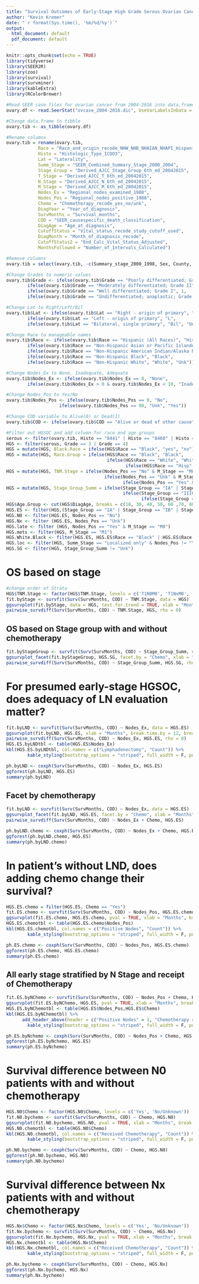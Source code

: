 ```yaml
---
title: "Survival Outcomes of Early-Stage High Grade Serous Ovarian Cancer Using the SEER Cancer Database"
author: "Kevin Kremer"
date: "`r format(Sys.time(), '%m/%d/%y')`"
output:
  html_document: default
  pdf_document: default
---
```


```r
knitr::opts_chunk$set(echo = TRUE)
library(tidyverse)
library(SEER2R)
library(zoo)
library(survival)
library(survminer)
library(kableExtra)
library(RColorBrewer)

#Read SEER case files for ovarian cancer from 2004-2016 into data.frame
ovary.df <- read.SeerStat("ovcase_2004-2016.dic", UseVarLabelsInData = TRUE)

#Change data.frame to tibble
ovary.tib <- as_tibble(ovary.df)

#Rename columns
ovary.tib = rename(ovary.tib,
            Race = "Race_and_origin_recode_NHW_NHB_NHAIAN_NHAPI_Hispanic",
            Histo = "Histologic_Type_ICDO3",
            Lat = "Laterality",
            Summ_Stage = "SEER_Combined_Summary_Stage_2000_2004",
            Stage_Group = "Derived_AJCC_Stage_Group_6th_ed_20042015",
            T_Stage = "Derived_AJCC_T_6th_ed_20042015",
            N_Stage = "Derived_AJCC_N_6th_ed_20042015",
            M_Stage = "Derived_AJCC_M_6th_ed_20042015",
            Nodes_Ex = "Regional_nodes_examined_1988",
            Nodes_Pos = "Regional_nodes_positive_1988",
            Chemo = "Chemotherapy_recode_yes_no/unk",
            DiagYear = "Year_of_diagnosis",
            SurvMonths = "Survival_months",
            COD = "SEER_causespecific_death_classification",
            DiagAge = "Age_at_diagnosis",
            CutoffStatus = "Vital_status_recode_study_cutoff_used",
            DiagMonth = "Month_of_diagnosis_recode",
            CutoffStatus2 = "End_Calc_Vital_Status_Adjusted",
            MonthsFollowed = "Number_of_Intervals_Calculated")

#Remove columns
ovary.tib = select(ovary.tib, -c(Summary_stage_2000_1998, Sex, County, CutoffStatus2, Begin_Calc_Age_Adjusted))

#Change Grades to numeric values
ovary.tib$Grade <- ifelse(ovary.tib$Grade == "Poorly differentiated; Grade III", 3,
        ifelse(ovary.tib$Grade == "Moderately differentiated; Grade II", 2, 
        ifelse(ovary.tib$Grade == "Well differentiated; Grade I", 1,
        ifelse(ovary.tib$Grade == "Undifferentiated; anaplastic; Grade IV", 4, "Unk"))))

#Change Lat to Right/Left/Bil
ovary.tib$Lat <- ifelse(ovary.tib$Lat == "Right - origin of primary", "R",
        ifelse(ovary.tib$Lat == "Left - origin of primary", "L", 
        ifelse(ovary.tib$Lat == "Bilateral, single primary", "Bil", "Unk")))

#Change Race to manageable names
ovary.tib$Race <- ifelse(ovary.tib$Race == "Hispanic (All Races)", "Hisp",
        ifelse(ovary.tib$Race == "Non-Hispanic Asian or Pacific Islander", "API",
        ifelse(ovary.tib$Race == "Non-Hispanic American Indian/Alaska Native", "Native",
        ifelse(ovary.tib$Race == "Non-Hispanic Black", "Black",
        ifelse(ovary.tib$Race == "Non-Hispanic White", "White", "Unk")))))

#Change Nodes_Ex to None, Inadequate, Adequate
ovary.tib$Nodes_Ex <- ifelse(ovary.tib$Nodes_Ex == 0, "None",
        ifelse(ovary.tib$Nodes_Ex > 0 & ovary.tib$Nodes_Ex < 10, "Inadequate", "Adequate"))

#Change Nodes_Pos to Yes/No
ovary.tib$Nodes_Pos <- ifelse(ovary.tib$Nodes_Pos == 0, "No",
                    ifelse(ovary.tib$Nodes_Pos == 98, "Unk", "Yes"))

#Change COD variable to Alive(0) or Dead(1)
ovary.tib$COD <- ifelse(ovary.tib$COD == "Alive or dead of other cause", 0, 1)

#Filter out HGSOC and add column for race and age groups
serous <- filter(ovary.tib, Histo == "8441" | Histo == "8460" | Histo == "8461" )
HGS <- filter(serous, Grade == 3 | Grade == 4)
HGS = mutate(HGS, Black.Race = ifelse(HGS$Race == "Black", "yes", "no") )
HGS = mutate(HGS, Race.Group = ifelse(HGS$Race == "Black", "Black",
                                      ifelse(HGS$Race == "White", "White",
                                             ifelse(HGS$Race == "Hisp", "Hisp", "Other"))))
HGS = mutate(HGS, TNM.Stage = ifelse(Nodes_Pos == "No" & M_Stage == "M0", "T1N0M0",
                                     ifelse(Nodes_Pos == "Unk" & M_Stage == "M0", "T1NxM0",
                                            ifelse(Nodes_Pos == "Yes" & M_Stage == "M0", "T1N1M0", "Any M1"))))
HGS = mutate(HGS, Stage_Group_Summ = ifelse(Stage_Group == "IA" | Stage_Group == "IB" | Stage_Group == "IC", "I",
                                            ifelse(Stage_Group == "IIIC", "III",
                                                   ifelse(Stage_Group == "IV", "IV", "Unk"))))
HGS$Age.Group <- cut(HGS$DiagAge, breaks = c(18, 30, 40, 50, 60 ,70, 80, 120), labels = c("18-29", "30-39", "40-49", "50-59", "60-69", "70-79", "80+"), right = FALSE)
HGS.ES <- filter(HGS,(Stage_Group == "IA" | Stage_Group == "IB" | Stage_Group == "IC") & Nodes_Pos != "Yes")
HGS.N0 <- filter(HGS.ES, Nodes_Pos == "No")
HGS.Nx <- filter (HGS.ES, Nodes_Pos == "Unk")
HGS.late <- filter (HGS, Nodes_Pos == "Yes" & M_Stage == "M0")
HGS.mets <- filter(HGS, M_Stage == "M1")
HGS.White.Black <- filter(HGS.ES, HGS.ES$Race == "Black" | HGS.ES$Race == "White")
HGS.loc <- filter(HGS, Summ_Stage == "Localized only" & Nodes_Pos != "Yes")
HGS.SG <- filter(HGS, Stage_Group_Summ != "Unk")
```

# OS based on stage
```r
#change order of Strata
HGS$TNM.Stage <- factor(HGS$TNM.Stage, levels = c('T1N0M0', 'T1NxM0', 'T1N1M0', 'Any M1'))
fit.byStage <- survfit(Surv(SurvMonths, COD) ~ TNM.Stage, data = HGS)
ggsurvplot(fit.byStage, data = HGS, test.for.trend = TRUE, xlab = "Months", break.time.by = 12, break.y.by = 0.1, title = "Survival Stratified by TNM Stage", legend.labs = c("T1N0M0", "T1NxM0", "T1N1M0", "Any M1"), legend.title = "Stage", legend = "bottom", palette = "Set1", ggtheme = theme_gray())
pairwise_survdiff(Surv(SurvMonths, COD) ~ TNM.Stage, HGS, rho = 0)
```

## OS based on Stage group with and without chemotherapy

```r
fit.byStageGroup <- survfit(Surv(SurvMonths, COD) ~ Stage_Group_Summ, data = HGS.SG)
ggsurvplot_facet(fit.byStageGroup, HGS.SG, facet.by = "Chemo", xlab = "Months", break.time.by = 12, break.y.by = 0.1, title = "Survival Stratified by AJCC Stage Group", legend.labs = c("I", "III", "IV"), legend.title = "Stage Group", legend = "bottom", palette = "Set1", ggtheme = theme_gray())
pairwise_survdiff(Surv(SurvMonths, COD) ~ Stage_Group_Summ, HGS.SG, rho = 0)
```

# For presumed early-stage HGSOC, does adequacy of LN evaluation matter?

```r
fit.byLND <- survfit(Surv(SurvMonths, COD) ~ Nodes_Ex, data = HGS.ES)
ggsurvplot(fit.byLND, HGS.ES, xlab = "Months", break.time.by = 12, break.y.by = 0.1, title = "Survival of presumed early-stage HGSOC stratified \nby lymph node dissection", legend = "bottom", legend.title = "Lymphadenectomy", legend.labs = c("Adequate", "Inadequate", "None"), palette = "Set1", ggtheme = theme_gray())
pairwise_survdiff(Surv(SurvMonths, COD) ~ Nodes_Ex, HGS.ES, rho = 0)
HGS.ES.byLNDtbl <- table(HGS.ES$Nodes_Ex)
kbl(HGS.ES.byLNDtbl, col.names = c("Lymphadenectomy", "Count")) %>% 
        kable_styling(bootstrap_options = "striped", full_width = F, position = "left")
```
```r
ph.byLND <- coxph(Surv(SurvMonths, COD) ~ Nodes_Ex, HGS.ES)
ggforest(ph.byLND, HGS.ES)
summary(ph.byLND)
```

## Facet by chemotherapy

```r
fit.byLND <- survfit(Surv(SurvMonths, COD) ~ Nodes_Ex, data = HGS.ES)
ggsurvplot_facet(fit.byLND, HGS.ES, facet.by = "Chemo", xlab = "Months", break.time.by = 12, break.y.by = 0.1, title = "Survival of presumed early-stage HGSOC stratified \nby lymph node dissection", legend = "bottom", legend.title = "Lymphadenectomy", legend.labs = c("Adequate", "Inadequate", "None"), palette = "Set1", ggtheme = theme_gray())
pairwise_survdiff(Surv(SurvMonths, COD) ~ Nodes_Ex + Chemo, HGS.ES)
```
```r
ph.byLND.chemo <- coxph(Surv(SurvMonths, COD) ~ Nodes_Ex + Chemo, HGS.ES)
ggforest(ph.byLND.chemo, HGS.ES)
summary(ph.byLND.chemo)
```

# In patient's without LND, does adding chemo change their survival?

```r
HGS.ES.chemo = filter(HGS.ES, Chemo == "Yes")
fit.ES.chemo <- survfit(Surv(SurvMonths, COD) ~ Nodes_Pos, HGS.ES.chemo)
ggsurvplot(fit.ES.chemo, HGS.ES.chemo, pval = TRUE, xlab = "Months", break.time.by = 12, break.y.by = 0.1, legend.title = "Stage", legend.labs = c("T1N0M0", "T1NxMO"), title = "Survival of presumed early-stage HGSOC with chemotherapy", palette = "Set1", ggtheme = theme_gray())
HGS.ES.chemotbl <- table(HGS.ES.chemo$Nodes_Pos)
kbl(HGS.ES.chemotbl, col.names = c("Positive Nodes", "Count")) %>% 
        kable_styling(bootstrap_options = "striped", full_width = F, position = "left")
```
```r
ph.ES.chemo <- coxph(Surv(SurvMonths, COD) ~ Nodes_Pos, HGS.ES.chemo)
ggforest(ph.ES.chemo, HGS.ES.chemo)
summary(ph.ES.chemo)
```

## All early stage stratified by N Stage and receipt of Chemotherapy

```r
fit.ES.byNChemo <- survfit(Surv(SurvMonths, COD) ~ Nodes_Pos + Chemo, HGS.ES)
ggsurvplot(fit.ES.byNChemo, HGS.ES, pval = TRUE, xlab = "Months", break.time.by = 12, break.y.by = 0.1, legend = "bottom", legend.title = " ", legend.labs = c("T1N0M0 w/o Chemo", "T1N0M0 w/Chemo", "T1NxM0 w/o Chemo", "T1NxM0 with Chemo"), title = "Survival of presumed early-stage HGSOC with and without chemotherapy", palette = "Set1", ggtheme = theme_gray())
HGS.ES.byNChemotbl <- table(HGS.ES$Nodes_Pos,HGS.ES$Chemo)
kbl(HGS.ES.byNChemotbl) %>%
      add_header_above(header = c("Positive Nodes" = 1, "Chemotherapy received" = 2)) %>%
        kable_styling(bootstrap_options = "striped", full_width = F, position = "left")
```
```r
ph.ES.byNchemo <- coxph(Surv(SurvMonths, COD) ~ Nodes_Pos + Chemo, HGS.ES)
ggforest(ph.ES.byNchemo, HGS.ES)
summary(ph.ES.byNchemo)
```

# Survival difference between N0 patients with and without chemotherapy

```r
HGS.N0$Chemo <- factor(HGS.N0$Chemo, levels = c('Yes', 'No/Unknown'))
fit.N0.bychemo <- survfit(Surv(SurvMonths, COD) ~ Chemo, HGS.N0)
ggsurvplot(fit.N0.bychemo, HGS.N0, pval = TRUE, xlab = "Months", break.time.by = 12, break.y.by = 0.1, legend.title = "Received Chemotherapy", title = "Survival of T1N0M0 patients stratified \nby receipt of chemotherapy", legend.labs = c("Yes", "No/Unknown"), palette = "Set1", ggtheme = theme_gray())
HGS.N0.chemotbl <- table(HGS.N0$Chemo)
kbl(HGS.N0.chemotbl, col.names = c("Received Chemotherapy", "Count")) %>% 
        kable_styling(bootstrap_options = "striped", full_width = F, position = "left")
```
```r
ph.N0.bychemo <- coxph(Surv(SurvMonths, COD) ~ Chemo, HGS.N0)
ggforest(ph.N0.bychemo, HGS.N0)
summary(ph.N0.bychemo)
```

# Survival difference between Nx patients with and without chemotherapy

```r
HGS.Nx$Chemo <- factor(HGS.Nx$Chemo, levels = c('Yes', 'No/Unknown'))
fit.Nx.bychemo <- survfit(Surv(SurvMonths, COD) ~ Chemo, HGS.Nx)
ggsurvplot(fit.Nx.bychemo, HGS.Nx, pval = TRUE, xlab = "Months", break.time.by = 12, break.y.by = 0.1, legend.title = "Received Chemotherapy", title = "Survival of T1NxM0 patients stratified \nby receipt of chemotherapy", legend.labs = c("Yes", "No/Unknown"), palette = "Set1", ggtheme = theme_gray())
HGS.Nx.chemotbl <- table(HGS.Nx$Chemo)
kbl(HGS.Nx.chemotbl, col.names = c("Received Chemotherapy", "Count")) %>% 
        kable_styling(bootstrap_options = "striped", full_width = F, position = "left")
```
```r
ph.Nx.bychemo <- coxph(Surv(SurvMonths, COD) ~ Chemo, HGS.Nx)
ggforest(ph.Nx.bychemo, HGS.Nx)
summary(ph.Nx.bychemo)
```